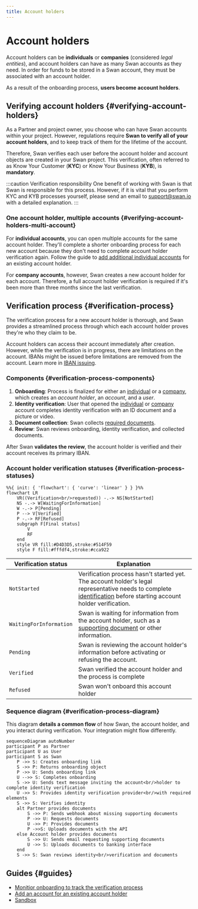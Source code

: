 ```yaml
---
title: Account holders
---
```


# Account holders


> <AccountHolderDefinition />

Account holders can be **individuals** or **companies** (considered *legal entities*), and account holders can have as many Swan accounts as they need.
In order for funds to be stored in a Swan account, they must be associated with an account holder.

As a result of the onboarding process, **users become account holders**.

## Verifying account holders {#verifying-account-holders}

As a Partner and project owner, you choose who can have Swan accounts within your project.
However, regulations require **Swan to verify all of your account holders**, and to keep track of them for the lifetime of the account.

Therefore, Swan verifies each user before the account holder and account objects are created in your Swan project.
This verification, often referred to as Know Your Customer (**KYC**) or Know Your Business (**KYB**), is **mandatory**.

:::caution Verification responsibility
One benefit of working with Swan is that Swan is responsible for this process.
However, if it is vital that you perform KYC and KYB processes yourself, please send an email to support@swan.io with a detailed explanation.
:::

### One account holder, multiple accounts {#verifying-account-holders-multi-account}

For **individual accounts**, you can open multiple accounts for the same account holder.
They'll complete a shorter onboarding process for each new account because they don't need to complete account holder verification again.
Follow the guide to [add additional individual accounts](./guide-add-additional-account.mdx) for an existing account holder.

For **company accounts**, however, Swan creates a new account holder for each account.
Therefore, a full account holder verification is required if it's been more than three months since the last verification.

## Verification process {#verification-process}

The verification process for a new account holder is thorough, and Swan provides a streamlined process through which each account holder proves they're who they claim to be.

Account holders can access their account immediately after creation.
However, while the verification is in progress, there are limitations on the account.
IBANs might be issued before limitations are removed from the account.
Learn more in [IBAN issuing](../../accounts/ibans/index.mdx).

### Components {#verification-process-components}

1. **Onboarding**: Process is finalized for either an [individual](../individual/index.mdx) or a [company](../company/index.mdx), which creates an *account holder*, an *account*, and a *user*.
1. **Identity verification**: User that opened the [individual](../individual/index.mdx#identification-recommendations) or [company](../company/index.mdx#identification-recommendations) account completes identity verification with an ID document and a picture or video.
1. **Document collection**: Swan collects [required documents](../documents/index.mdx).
1. **Review**: Swan reviews onboarding, identity verification, and collected documents.

After Swan **validates the review**, the account holder is verified and their account receives its primary IBAN.

### Account holder verification statuses {#verification-process-statuses}

```mermaid
%%{ init: { 'flowchart': { 'curve': 'linear' } } }%%
flowchart LR
    VR((Verification<br/>requested)) -.-> NS[NotStarted]
    NS -.-> W[WaitingForInformation]
    W -.-> P[Pending]
    P --> V[Verified]
    P -.-> RF[Refused]
    subgraph F[Final status]
        V
        RF
    end
    style VR fill:#D4D3D5,stroke:#514F59
    style F fill:#fffdf4,stroke:#cca922
```

| Verification status | Explanation |
|---|---|
| `NotStarted` | Verification process hasn't started yet. The account holder's legal representative needs to complete [identification](../../users/identifications/index.mdx) before starting account holder verification. |
| `WaitingForInformation` | Swan is waiting for information from the account holder, such as a [supporting document](../documents/index.mdx) or other information. |
| `Pending` | Swan is reviewing the account holder's information before activating or refusing the account. |
| `Verified` | Swan verified the account holder and the process is complete |
| `Refused` | Swan won't onboard this account holder |

### Sequence diagram {#verification-process-diagram}

This diagram **details a common flow** of how Swan, the account holder, and you interact during verification.
Your integration might flow differently.

```mermaid
sequenceDiagram autoNumber
participant P as Partner
participant U as User
participant S as Swan
    P ->> S: Creates onboarding link
    S ->> P: Returns onboarding object
    P ->> U: Sends onboarding link
    U -->> S: Completes onboarding
    S ->> U: Sends text message inviting the account<br/>holder to complete identity verification
    U ->> S: Provides identity verification provider<br/>with required elements
    S ->> S: Verifies identity
    alt Partner provides documents
        S ->> P: Sends webhook about missing supporting documents
        P ->> U: Requests documents
        U ->> P: Provides documents
        P ->>S: Uploads documents with the API
    else Account holder provides documents
        S ->> U: Sends email requesting supporting documents
        U ->> S: Uploads documents to banking interface
    end
    S ->> S: Swan reviews identity<br/>verification and documents
```

## Guides {#guides}

* [Monitior onboarding to track the verification process](../overview/guide-get-info.mdx)
* [Add an account for an existing account holder](./guide-add-additional-account.mdx)
* [Sandbox](./sandbox.mdx)